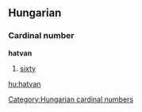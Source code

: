 ==Hungarian==
===Cardinal number===
'''hatvan'''
# [[sixty]]

[[Category:Hungarian cardinal numbers]]
[[hu:hatvan]]